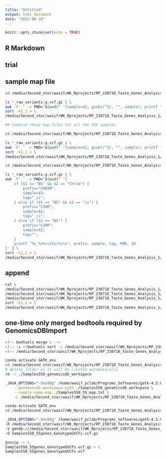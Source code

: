 ```yaml
---
title: "Untitled"
output: html_document
date: "2023-08-18"
---
```


```r
knitr::opts_chunk$set(echo = TRUE)
```

## R Markdown

## trial

## sample map file

```bash

cd /media/Second_stor/wasif/WK_Rprojects/RP_230718_Taste_Genes_Analysis_1/CHRIM_80_Analysis/CHRIM_80_genes_55/CHRIM_80_55_GATK/sorted_BQSR_RG_55genes_HaplotypeCaller

ls *_raw_variants.g.vcf.gz | \
awk -F'_' -v PWD="$(pwd)" '{sample=$1; gsub(/^S/, "", sample); printf "CHRIM_%02d\t%s/%s\n", sample, PWD, $0}' | \
sort -k1,1 > \
/media/Second_stor/wasif/WK_Rprojects/RP_230718_Taste_Genes_Analysis_1/Samples550_Analysis/Samples550_GATK/CHRIM_80_55_map.txt

## Combine these map files for all the 550 samples 
```

```bash
cd /media/Second_stor/wasif/WK_Rprojects/RP_230718_Taste_Genes_Analysis_1/CIHR_96_Analysis/CIHR_96_genes_55/CIHR_96_55_GATK/sorted_BQSR_RG_55genes_HaplotypeCaller

ls *_raw_variants.g.vcf.gz | \
awk -F'_' -v PWD="$(pwd)" '{sample=$1; gsub(/^S/, "", sample); printf "CIHR_%03d\t%s/%s\n", sample, PWD, $0}' | \
sort -k1,1 > \
/media/Second_stor/wasif/WK_Rprojects/RP_230718_Taste_Genes_Analysis_1/Samples550_Analysis/Samples550_GATK/CIHR_96_55_map.txt
```

```bash
cd /media/Second_stor/wasif/WK_Rprojects/RP_230718_Taste_Genes_Analysis_1/CIHR_384_Analysis/CIHR_384_genes_55/CIHR_384_55_GATK/sorted_BQSR/sorted_BQSR_RG_55genes_HaplotypeCaller

ls *_raw_variants.g.vcf.gz | \
awk -F'_' -v PWD="$(pwd)" '{
    if ($1 == "BS" && $2 == "Chrim") {
        prefix="CHRIM";
        sample=$3;
        tag="_ii";
    } else if ($1 == "BS" && $3 == "ii") {
        prefix="CIHR";
        sample=$2;
        tag="_ii";
    } else if ($1 == "BS") {
        prefix="CIHR";
        sample=$2;
        tag="";
    }
    printf "%s_%s%s\t%s/%s\n", prefix, sample, tag, PWD, $0
}' | \
sort -k1,1 > \
/media/Second_stor/wasif/WK_Rprojects/RP_230718_Taste_Genes_Analysis_1/Samples550_Analysis/Samples550_GATK/CIHR_384_55_map.txt
```


## append
```bash
cat \
/media/Second_stor/wasif/WK_Rprojects/RP_230718_Taste_Genes_Analysis_1/Samples550_Analysis/Samples550_GATK/CHRIM_80_55_map.txt \
/media/Second_stor/wasif/WK_Rprojects/RP_230718_Taste_Genes_Analysis_1/Samples550_Analysis/Samples550_GATK/CIHR_96_55_map.txt \
/media/Second_stor/wasif/WK_Rprojects/RP_230718_Taste_Genes_Analysis_1/Samples550_Analysis/Samples550_GATK/CIHR_384_55_map.txt | \
sort -k1,1 > \
/media/Second_stor/wasif/WK_Rprojects/RP_230718_Taste_Genes_Analysis_1/Samples550_Analysis/Samples550_GATK/Samples550_55_map.txt

```


## one-time only merged bedtools required by GenomicsDBImport 
```bash
<!-- bedtools merge \ -->
<!-- -i <(bedtools sort -i /media/Second_stor/wasif/WK_Rprojects/RP_230718_Taste_Genes_Analysis_1/References_Seqs/bed_files/Merged_bed_hg38_Jan15_no_names.bed) > \ -->
<!-- /media/Second_stor/wasif/WK_Rprojects/RP_230718_Taste_Genes_Analysis_1/References_Seqs/bed_files/Merged_bed_hg38_Jan15_no_names_BedtoolsMerged.bed -->

```


```bash
conda activate GATK_env
cd /media/Second_stor/wasif/WK_Rprojects/RP_230718_Taste_Genes_Analysis_1/Samples550_Analysis/Samples550_GATK
# delete folder as it will be created automatically
rm -r ./Samples550_genomicsdb_workspace

_JAVA_OPTIONS="-Xmx90g" /home/wasif_pclab/Programs_Softwares/gatk-4.3.0.0/gatk GenomicsDBImport \
    --genomicsdb-workspace-path ./Samples550_genomicsdb_workspace \
    --sample-name-map ./Samples550_55_map.txt \
    -L /media/Second_stor/wasif/WK_Rprojects/RP_230718_Taste_Genes_Analysis_1/References_Seqs/bed_files/Merged_bed_hg38_Jan15_no_names_BedtoolsMerged.bed
```


```bash
conda activate GATK_env
cd /media/Second_stor/wasif/WK_Rprojects/RP_230718_Taste_Genes_Analysis_1/Samples550_Analysis/Samples550_GATK

_JAVA_OPTIONS="-Xmx90g" /home/wasif_pclab/Programs_Softwares/gatk-4.3.0.0/gatk GenotypeGVCFs \
-R /media/Second_stor/wasif/WK_Rprojects/RP_230718_Taste_Genes_Analysis_1/References_Seqs/GCA_000001405.15_GRCh38/GCA_000001405.15_GRCh38_full_analysis_set.fna \
-V gendb:///media/Second_stor/wasif/WK_Rprojects/RP_230718_Taste_Genes_Analysis_1/Samples550_Analysis/Samples550_GATK/Samples550_genomicsdb_workspace \
-O Samples550_55genes_GenotypeGVCFs.vcf.gz

gunzip -c \
Samples550_55genes_GenotypeGVCFs.vcf.gz > \
Samples550_55genes_GenotypeGVCFs.vcf

```

